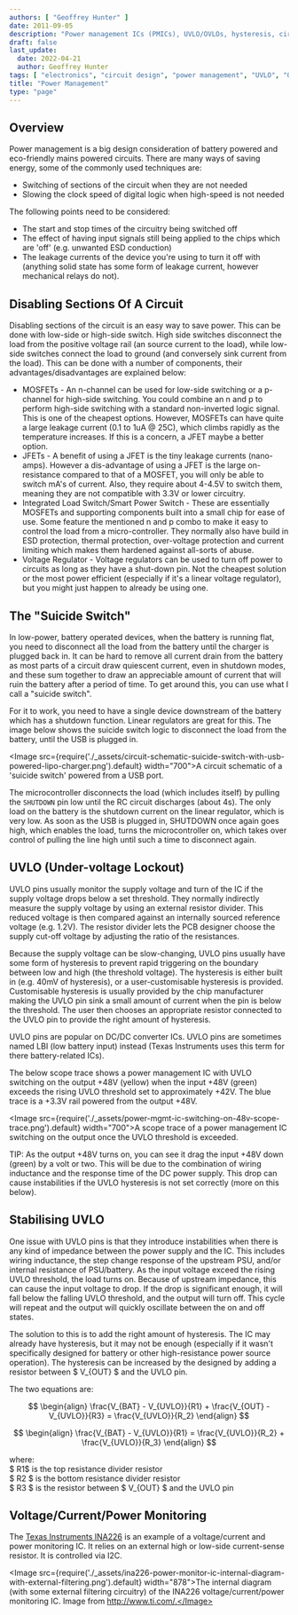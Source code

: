 ```yaml
---
authors: [ "Geoffrey Hunter" ]
date: 2011-09-05
description: "Power management ICs (PMICs), UVLO/OVLOs, hysteresis, circuit disabling, suicide switches and more info on power management."
draft: false
last_update:
  date: 2022-04-21
  author: Geoffrey Hunter
tags: [ "electronics", "circuit design", "power management", "UVLO", "OVLO", "hysteresis", "oscillations", "ICs", "suicide switches", "power monitoring" ]
title: "Power Management"
type: "page"
---
```


## Overview

Power management is a big design consideration of battery powered and eco-friendly mains powered circuits. There are many ways of saving energy, some of the commonly used techniques are:

* Switching of sections of the circuit when they are not needed
* Slowing the clock speed of digital logic when high-speed is not needed

The following points need to be considered:

* The start and stop times of the circuitry being switched off
* The effect of having input signals still being applied to the chips which are 'off' (e.g. unwanted ESD conduction)
* The leakage currents of the device you're using to turn it off with (anything solid state has some form of leakage current, however mechanical relays do not).

## Disabling Sections Of A Circuit

Disabling sections of the circuit is an easy way to save power. This can be done with  low-side or high-side switch. High side switches disconnect the load from the positive voltage rail (an source current to the load), while low-side switches connect the load to ground (and conversely sink current from the load). This can be done with a number of components, their advantages/disadvantages are explained below:

* MOSFETs - An n-channel can be used for low-side switching or a p-channel for high-side switching. You could combine an n and p to perform high-side switching with a standard non-inverted logic signal. This is one of the cheapest options. However, MOSFETs can have quite a large leakage current (0.1 to 1uA @ 25C), which climbs rapidly as the temperature increases. If this is a concern, a JFET maybe a better option.
* JFETs - A benefit of using a JFET is the tiny leakage currents (nano-amps). However a dis-advantage of using a JFET is the large on-resistance compared to that of a MOSFET, you will only be able to switch mA's of current. Also, they require about 4-4.5V to switch them, meaning they are not compatible with 3.3V or lower circuitry.
* Integrated Load Switch/Smart Power Switch - These are essentially MOSFETs and supporting components built into a small chip for ease of use. Some feature the mentioned n and p combo to make it easy to control the load from a micro-controller. They normally also have build in ESD protection, thermal protection, over-voltage protection and current limiting which makes them hardened against all-sorts of abuse.
* Voltage Regulator - Voltage regulators can be used to turn off power to circuits as long as they have a shut-down pin. Not the cheapest solution or the most power efficient (especially if it's a linear voltage regulator), but you might just happen to already be using one.

## The "Suicide Switch"

In low-power, battery operated devices, when the battery is running flat, you need to disconnect all the load from the battery until the charger is plugged back in. It can be hard to remove all current drain from the battery as most parts of a circuit draw quiescent current, even in shutdown modes, and these sum together to draw an appreciable amount of current that will ruin the battery after a period of time. To get around this, you can use what I call a "suicide switch".

For it to work, you need to have a single device downstream of the battery which has a shutdown function. Linear regulators are great for this. The image below shows the suicide switch logic to disconnect the load from the battery, until the USB is plugged in.

<Image src={require('./_assets/circuit-schematic-suicide-switch-with-usb-powered-lipo-charger.png').default} width="700">A circuit schematic of a 'suicide switch' powered from a USB port.</Image>

The microcontroller disconnects the load (which includes itself) by pulling the `SHUTDOWN` pin low until the RC circuit discharges (about 4s). The only load on the battery is the shutdown current on the linear regulator, which is very low. As soon as the USB is plugged in, SHUTDOWN once again goes high, which enables the load, turns the microcontroller on, which takes over control of pulling the line high until such a time to disconnect again.

## UVLO (Under-voltage Lockout)

UVLO pins usually monitor the supply voltage and turn of the IC if the supply voltage drops below a set threshold. They normally indirectly measure the supply voltage by using an external resistor divider. This reduced voltage is then compared against an internally sourced reference voltage (e.g. 1.2V). The resistor divider lets the PCB designer choose the supply cut-off voltage by adjusting the ratio of the resistances.

Because the supply voltage can be slow-changing, UVLO pins usually have some form of hysteresis to prevent rapid triggering on the boundary between low and high (the threshold voltage). The hysteresis is either built in (e.g. 40mV of hysteresis), or a user-customisable hysteresis is provided. Customisable hysteresis is usually provided by the chip manufacturer making the UVLO pin sink a small amount of current when the pin is below the threshold. The user then chooses an appropriate resistor connected to the UVLO pin to provide the right amount of hysteresis.

UVLO pins are popular on DC/DC converter ICs. UVLO pins are sometimes named LBI (low battery input) instead (Texas Instruments uses this term for there battery-related ICs).

The below scope trace shows a power management IC with UVLO switching on the output +48V (yellow) when the input +48V (green) exceeds the rising UVLO threshold set to approximately +42V. The blue trace is a +3.3V rail powered from the output +48V.

<Image src={require('./_assets/power-mgmt-ic-switching-on-48v-scope-trace.png').default} width="700">A scope trace of a power management IC switching on the output once the UVLO threshold is exceeded.</Image>

TIP: As the output +48V turns on, you can see it drag the input +48V down (green) by a volt or two. This will be due to the combination of wiring inductance and the response time of the DC power supply. This drop can cause instabilities if the UVLO hysteresis is not set correctly (more on this below).

## Stabilising UVLO

One issue with UVLO pins is that they introduce instabilities when there is any kind of impedance between the power supply and the IC. This includes wiring inductance, the step change response of the upstream PSU, and/or internal resistance of PSU/battery. As the input voltage exceed the rising UVLO threshold, the load turns on. Because of upstream impedance, this can cause the input voltage to drop. If the drop is significant enough, it will fall below the falling UVLO threshold, and the output will turn off. This cycle will repeat and the output will quickly oscillate between the on and off states.

The solution to this is to add the right amount of hysteresis. The IC may already have hysteresis, but it may not be enough (especially if it wasn't specifically designed for battery or other high-resistance power source operation). The hysteresis can be increased by the designed by adding a resistor between $ V_{OUT} $ and the UVLO pin.

The two equations are:

$$
\begin{align}
\frac{V_{BAT} - V_{UVLO}}{R1} + \frac{V_{OUT} - V_{UVLO}}{R3} = \frac{V_{UVLO}}{R_2}
\end{align}
$$

$$
\begin{align}
\frac{V_{BAT} - V_{UVLO}}{R1} = \frac{V_{UVLO}}{R_2} + \frac{V_{UVLO}}{R_3}
\end{align}
$$

<p className="centered">where:<br/>
$ R1$ is the top resistance divider resistor<br/>
$ R2 $ is the bottom resistance divider resistor<br/>
$ R3 $ is the resistor between $ V_{OUT} $ and the UVLO pin<br/></p>

## Voltage/Current/Power Monitoring

The [Texas Instruments INA226](http://www.ti.com/product/ina226) is an example of a voltage/current and power monitoring IC. It relies on an external high or low-side current-sense resistor. It is controlled via I2C. 

<Image src={require('./_assets/ina226-power-monitor-ic-internal-diagram-with-external-filtering.png').default} width="878">The internal diagram (with some external filtering circuitry) of the INA226 voltage/current/power monitoring IC. Image from http://www.ti.com/.</Image>
